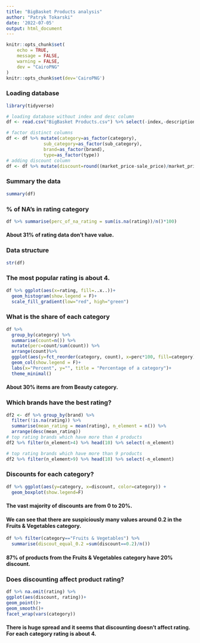 ```yaml
---
title: "BigBasket Products analysis"
author: "Patryk Tokarski"
date: '2022-07-05'
output: html_document
---
```


```r
knitr::opts_chunk$set(
	echo = TRUE,
	message = FALSE,
	warning = FALSE,
	dev = "CairoPNG"
)
knitr::opts_chunk$set(dev='CairoPNG')
```

### Loading database
```r
library(tidyverse)

# loading database without index and desc column
df <- read.csv("BigBasket Products.csv") %>% select(-index,-description)

# factor distinct columns
df <- df %>% mutate(category=as_factor(category),
              sub_category=as_factor(sub_category),
              brand=as_factor(brand),
              type=as_factor(type))
# adding discount column
df <- df %>% mutate(discount=round((market_price-sale_price)/market_price, digits = 3))
```
### Summary the data
```r
summary(df)
```
### % of NA's in rating category
```r
df %>% summarise(perc_of_na_rating = sum(is.na(rating))/n()*100)
```
#### About 31% of rating data don't have value.

### Data structure
```r
str(df)
```

### The most popular rating is about 4.
```r
df %>% ggplot(aes(x=rating, fill=..x..))+
  geom_histogram(show.legend = F)+
  scale_fill_gradient(low="red", high="green")
```

### What is the share of each category

```r
df %>% 
  group_by(category) %>% 
  summarise(count=n()) %>% 
  mutate(perc=count/sum(count)) %>% 
  arrange(count)%>% 
  ggplot(aes(y=fct_reorder(category, count), x=perc*100, fill=category))+
  geom_col(show.legend = F)+
  labs(x="Percent", y="", title = "Percentage of a category")+
  theme_minimal()
```

#### About 30% items are from Beauty category.


### Which brands have the best rating?
```r
df2 <- df %>% group_by(brand) %>% 
  filter(!is.na(rating)) %>% 
  summarise(mean_rating = mean(rating), n_element = n()) %>% 
  arrange(desc(mean_rating))
# top rating brands which have more than 4 products
df2 %>% filter(n_element>4) %>% head(10) %>% select(-n_element)
```

```r
# top rating brands which have more than 9 products
df2 %>% filter(n_element>9) %>% head(10) %>% select(-n_element)
```
### Discounts for each category?
```r
df %>% ggplot(aes(y=category, x=discount, color=category)) +
  geom_boxplot(show.legend=F)
```

#### The vast majority of discounts are from 0 to 20%.

#### We can see that there are suspiciously many values around 0.2  in the Fruits & Vegetables category.
```r
df %>% filter(category=="Fruits & Vegetables") %>% 
  summarise(discout_equal_0.2 =sum(discount==0.2)/n())
```

#### 87% of products from the Fruits & Vegetables category have 20% discount.


### Does discounting affect product rating?
```r

df %>% na.omit(rating) %>% 
ggplot(aes(discount, rating))+
geom_point()+
geom_smooth()+
facet_wrap(vars(category))

```

#### There is huge spread and it seems that discounting doesn't affect rating. For each category rating is about 4.
